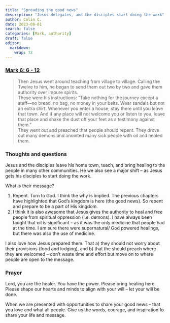 ```yaml
---
title: "Spreading the good news"
description: "Jesus delegates, and the disciples start doing the work"
author: Colin C.
date: 2023-08-01
search: false
categories: [Mark, authority]
draft: false
editor: 
  markdown: 
    wrap: 72
---
```


### [Mark 6: 6 - 12](https://www.bible.com/bible/111/MRK.6.NIV)

> Then Jesus went around teaching from village to village. Calling the Twelve to him, he began to send them out two by two and gave them authority over impure spirits.\
> These were his instructions: “Take nothing for the journey except a staff—no bread, no bag, no money in your belts. Wear sandals but not an extra shirt. Whenever you enter a house, stay there until you leave that town.  And if any place will not welcome you or listen to you, leave that place and shake the dust off your feet as a testimony against them.”\
> They went out and preached that people should repent. They drove out many demons and anointed many sick people with oil and healed them.

### Thoughts and questions 

Jesus and the disciples leave his home town, teach, and bring healing to the people in many other communities.  He we also see a major shift -- as Jesus gets his disciples to start doing the work.  

What is their message? 

1.   Repent.  Turn to God.  I think the why is implied.  The previous chapters have highlighted that God's kingdom is here (the good news).  So repent and prepare to be a part of His kingdom.
2.   I think it is also awesome that Jesus gives the authority to heal and free people from spiritual oppression (i.e. demons).  I have always been taught that oil is significant -- as it was the only medicine that people had at the time.  I am sure there were supernatural/ God powered healings, but there was also the use of medicine.  

I also love how Jesus prepared them.  That a\) they should not worry about their provisions (food and lodging), and b\) that the should preach where they are welcomed -- don't waste time and effort but move on to where people are open to the message.


### Prayer

Lord, you are the healer.  You have the power.  Please bring healing here.  Please shape our hearts and minds to align with your will -- let your will be done. 

When we are presented with opportunities to share your good news -- that you love and what all people.  Give us the words, courage, and inspiration fo share your life and message. 